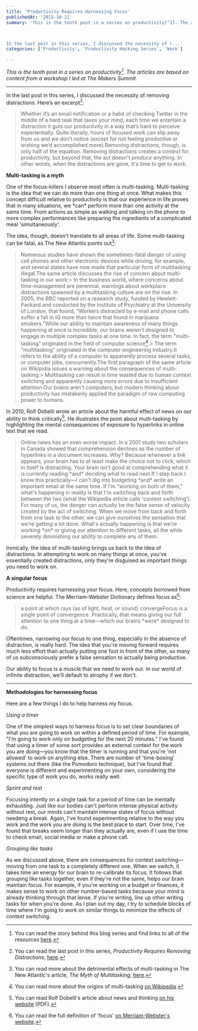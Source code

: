 ```yaml
---
title: 'Productivity Requires Harnessing Focus'
publishedAt: '2015-10-21'
summary: 'This is the tenth post in a series on productivity[^1]. The articles are based on content from a workshop I led at The Makers Summit.



In the last post in this series, I discussed the necessity of r...'
categories: ['Productivity', 'Productivity Hacking Series', 'Work']

---
```


*This is the tenth post in a series on productivity[^1]. The articles are based on content from a workshop I led at The Makers Summit.*

* * *

In the last post in this series, I discussed the necessity of removing distractions. Here’s an excerpt[^2]:

> Whether it’s an email notification or a habit of checking Twitter in the middle of a hard task that taxes your mind, each time we entertain a distraction it guts our productivity in a way that’s hard to perceive experientially. Quite literally, hours of focused work can slip away from us and we don’t notice (except for not feeling productive or wishing we’d accomplished more).Removing distractions, though, is only half of the equation. Removing distractions creates a *context* for productivity, but beyond that, the act doesn't *produce* anything. In other words, when the distractions are gone, it's time to get to work.

**Multi-tasking is a myth**

One of the focus-killers I observe most often is multi-tasking. Multi-tasking is the idea that we can do more than one thing at once. What makes this concept difficult relative to productivity is that our experience in life proves that in many situations, we \*can\* perform more than one activity at the same time. From actions as simple as walking and talking on the phone to more complex performances like preparing the ingredients of a complicated meal 'simultaneously'.

The idea, though, doesn't translate to all areas of life. Some multi-tasking can be fatal, as The New Atlantis points out[^3]:

> Numerous studies have shown the sometimes-fatal danger of using cell phones and other electronic devices while driving, for example, and several states have now made that particular form of multitasking illegal.The same article discusses the rise of concern about multi-tasking in our work:> In the business world, where concerns about time-management are perennial, warnings about workplace distractions spawned by a multitasking culture are on the rise. In 2005, the BBC reported on a research study, funded by Hewlett-Packard and conducted by the Institute of Psychiatry at the University of London, that found, “Workers distracted by e-mail and phone calls suffer a fall in IQ more than twice that found in marijuana smokers.”While our ability to maintain awareness of many things happening at once is incredible, our brains weren't designed to engage in multiple complex tasks at one time. In fact, the term "multi-tasking" originated in the field of computer science[^4].> The term "multitasking" originated in the computer engineering industry.It refers to the ability of a computer to apparently process several tasks, or computer jobs, concurrently.The first paragraph of the same article on Wikipidia issues a warning about the consequences of multi-tasking:> Multitasking can result in time wasted due to human context switching and apparently causing more errors due to insufficient attention.Our brains aren't computers, but modern thinking about productivity has mistakenly applied the paradigm of raw computing power to humans.

In 2010, Rolf Dobelli wrote an article about the harmful effect of news on our ability to think critically[^5]. He illustrates the point about multi-tasking by highlighting the mental consequences of exposure to hyperlinks in online text that we read.

> Online news has an even worse impact. In a 2001 study two scholars in Canada showed that comprehension declines as the number of hyperlinks in a document increases. Why? Because whenever a link appears, your brain has to at least make the choice not to click, which in itself is distracting. Your brain isn't good at comprehending what it is currently reading \*and\* deciding what to read next.If I step back I know this practically—I can't dig into budgeting \*and\* write an important email at the same time. If I'm "working on both of them," what's happening in reality is that I'm switching back and forth between the two (what the Wikipedia article calls 'context switching'). For many of us, the danger can actually be the false sense of velocity created by the act of switching. When we move from back and forth from one task to the other, we can give ourselves the sensation that we're getting a lot done. What's actually happening is that we're working \*on\* or giving our attention to different tasks, all the while severely diminishing our ability to complete any of them.

Ironically, the idea of multi-tasking brings us back to the idea of distractions. In attempting to work on many things at once, you've essentially created distractions, only they're disguised as important things you need to work on.

**A singular focus**

Productivity requires harnessing your focus. Here, concepts borrowed from science are helpful. The Merriam-Webster Dictionary defines focus as[^6]:

> a point at which rays (as of light, heat, or sound) convergeFocus is a single point of convergence. Practically, that means giving our full attention to one thing at a time—which our brains \*were\* designed to do.

Oftentimes, narrowing our focus to one thing, especially in the absence of distraction, is really hard. The idea that you're moving forward requires much less effort than actually putting one foot in front of the other, so many of us subconsciously prefer a false sensation to actually being productive.

Our ability to focus is a muscle that we need to work out. In our world of infinite distraction, we'll default to atrophy if we don't.

* * *

**Methodologies for harnessing focus**

Here are a few things I do to help harness my focus.

*Using a timer*

One of the simplest ways to harness focus is to set clear boundaries of what you are going to work on within a defined period of time. For example, "I'm going to work only on budgeting for the next 20 minutes." I've found that using a timer of some sort provides an external context for the work you are doing—you know that the timer is running and that you're 'not allowed' to work on anything else. There are number of 'time-boxing' systems out there (like the Pomodoro technique), but I've found that everyone is different and experimenting on your own, considering the specific type of work you do, works really well.

*Sprint and rest*

Focusing intently on a single task for a period of time can be mentally exhausting. Just like our bodies can't perform intense physical activity without rest, our minds can't maintain intense states of focus without needeng a break. Again, I've found experimenting relative to the way you work and the work you are doing is the best place to start. Over time, I've found that breaks seem longer than they actually are, even if I use the time to check email, social media or make a phone call.

*Grouping like tasks*

As we discussed above, there are consequences for context switching—moving from one task to a completely different one. When we switch, it takes time an energy for our brain to re-calibrate its focus. It follows that grouping like tasks together, even if they're not the same, helps our brain maintain focus. For example, if you're working on a budget or finances, it makes sense to work on other number-based tasks because your mind is already thinking through that lense. If you're writing, line up other writing tasks for when you're done. As I plan out my day, I try to schedule blocks of time where I'm going to work on similar things to minimize the effects of context switching.

[^1]: You can read the story behind this blog series and find links to all of the resources [here](https://ericdodds.com/series-productivity-hacking/).



[^2]: You can read the last post in this series, *Productivity Requires Removing Distractions*, [here](https://ericdodds.com/productivity-requires-removing-distractions/).



[^3]: You can read more about the detrimental effects of multi-tasking in The New Atlantic's article, *The Myth of Multitasking*, [here](http://www.thenewatlantis.com/publications/the-myth-of-multitasking).



[^4]: You can read more about the origins of multi-tasking [on Wikipedia](https://en.wikipedia.org/wiki/Human_multitasking).



[^5]: You can read Rolf Dobelli's article about news and thinking [on his website](http://dobelli.com/wp-content/uploads/2010/08/Avoid_News_Part1_TEXT.pdf) (PDF).



[^6]: You can read the full definition of 'focus' [on Merriam-Webster's website](http://www.merriam-webster.com/dictionary/focus).
